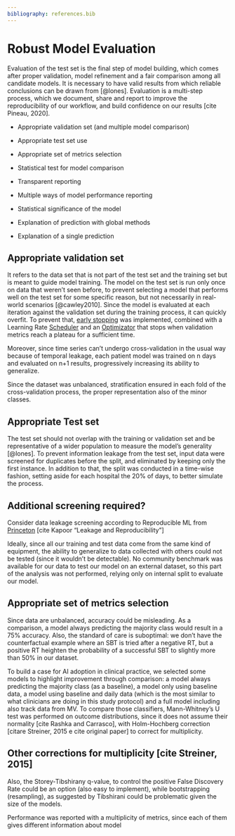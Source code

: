 ```yaml
---
bibliography: references.bib
---
```


# Robust Model Evaluation

Evaluation of the test set is the final step of model building, which comes after proper validation, model refinement and a fair comparison among all candidate models. It is necessary to have valid results from which reliable conclusions can be drawn from [@lones]. Evaluation is a multi-step process, which we document, share and report to improve the reproducibility of our workflow, and build confidence on our results \[cite Pineau, 2020\].

-   Appropriate validation set (and multiple model comparison)

-   Appropriate test set use

-   Appropriate set of metrics selection

-   Statistical test for model comparison

-   Transparent reporting

-   Multiple ways of model performance reporting

-   Statistical significance of the model

-   Explanation of prediction with global methods

-   Explanation of a single prediction

## Appropriate validation set

It refers to the data set that is not part of the test set and the training set but is meant to guide model training. The model on the test set is run only once on data that weren't seen before, to prevent selecting a model that performs well on the test set for some specific reason, but not necessarily in real-world scenarios [@cawley2010]. Since the model is evaluated at each iteration against the validation set during the training process, it can quickly overfit. To prevent that, [early stopping](https://keras.io/api/callbacks/early_stopping/) was implemented, combined with a Learning Rate [Scheduler](https://keras.io/api/callbacks/learning_rate_scheduler/) and an [Optimizator](https://keras.io/api/callbacks/reduce_lr_on_plateau/) that stops when validation metrics reach a plateau for a sufficient time.

Moreover, since time series can't undergo cross-validation in the usual way because of temporal leakage, each patient model was trained on n days and evaluated on n+1 results, progressively increasing its ability to generalize.

Since the dataset was unbalanced, stratification ensured in each fold of the cross-validation process, the proper representation also of the minor classes.

## Appropriate Test set

The test set should not overlap with the training or validation set and be representative of a wider population to measure the model's generality [@lones]. To prevent information leakage from the test set, input data were screened for duplicates before the split, and eliminated by keeping only the first instance. In addition to that, the split was conducted in a time-wise fashion, setting aside for each hospital the 20% of days, to better simulate the process.

::: {.callout-note appearance="minimal"}
## Additional screening required?

Consider data leakage screening according to Reproducible ML from [Princeton](https://reproducible.cs.princeton.edu) \[cite Kapoor "Leakage and Reproducibility"\]
:::

Ideally, since all our training and test data come from the same kind of equipment, the ability to generalize to data collected with others could not be tested (since it wouldn't be detectable). No community benchmark was available for our data to test our model on an external dataset, so this part of the analysis was not performed, relying only on internal split to evaluate our model.

## Appropriate set of metrics selection

Since data are unbalanced, accuracy could be misleading. As a comparison, a model always predicting the majority class would result in a 75% accuracy. Also, the standard of care is suboptimal: we don't have the counterfactual example where an SBT is tried after a negative RT, but a positive RT heighten the probability of a successful SBT to slightly more than 50% in our dataset.

To build a case for AI adoption in clinical practice, we selected some models to highlight improvement through comparison: a model always predicting the majority class (as a baseline), a model only using baseline data, a model using baseline and daily data (which is the most similar to what clinicians are doing in this study protocol) and a full model including also track data from MV. To compare those classifiers, Mann-Whitney's U test was performed on outcome distributions, since it does not assume their normality \[cite Rashka and Carrasco\], with Holm-Hochberg correction \[citare Streiner, 2015 e cite original paper\] to correct for multiplicity.

::: callout-note
## Other corrections for multiplicity \[cite Streiner, 2015\]

Also, the Storey-Tibshirany q-value, to control the positive False Discovery Rate could be an option (also easy to implement), while bootstrapping (resampling), as suggested by Tibshirani could be problematic given the size of the models.
:::

Performance was reported with a multiplicity of metrics, since each of them gives different information about model
